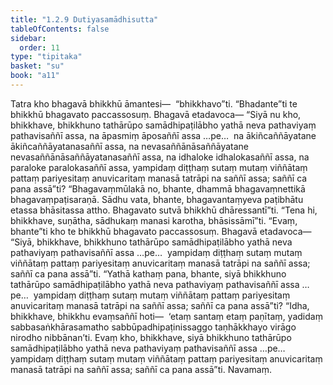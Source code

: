 ```yaml
---
title: "1.2.9 Dutiyasamādhisutta"
tableOfContents: false
sidebar:
  order: 11
type: "tipitaka"
basket: "su"
book: "a11"
---
```



<DynamicBreadcrumb />

<Division number="19" book="a11" bookNo="17" page="552">

<Paragraph number="190" book="a11">
Tatra kho bhagavā bhikkhū āmantesi—  “bhikkhavo”ti. “Bhadante”ti te bhikkhū bhagavato paccassosuṃ. Bhagavā etadavoca—
</Paragraph>

<Paragraph number="191" book="a11">
“Siyā nu kho, bhikkhave, bhikkhuno tathārūpo samādhipaṭilābho yathā neva pathaviyaṃ pathavisaññī assa, na āpasmiṃ āposaññī assa …pe…  na ākiñcaññāyatane ākiñcaññāyatanasaññī assa, na nevasaññānāsaññāyatane nevasaññānāsaññāyatanasaññī assa, na idhaloke idhalokasaññī assa, na paraloke paralokasaññī assa, yampidaṃ diṭṭhaṃ sutaṃ mutaṃ viññātaṃ pattaṃ pariyesitaṃ anuvicaritaṃ manasā tatrāpi na saññī assa; saññī ca pana assā”ti? “Bhagavaṃmūlakā no, bhante, dhammā bhagavaṃnettikā bhagavaṃpaṭisaraṇā. Sādhu vata, bhante, bhagavantaṃyeva paṭibhātu etassa bhāsitassa attho. Bhagavato sutvā bhikkhū dhāressantī”ti.
</Paragraph>

<Paragraph number="192" book="a11">
“Tena hi, bhikkhave, suṇātha, sādhukaṃ manasi karotha, bhāsissāmī”ti. “Evaṃ, bhante”ti kho te bhikkhū bhagavato paccassosuṃ. Bhagavā etadavoca—
</Paragraph>

<Paragraph number="193" book="a11">
“Siyā, bhikkhave, bhikkhuno tathārūpo samādhipaṭilābho yathā neva pathaviyaṃ pathavisaññī assa …pe…  yampidaṃ diṭṭhaṃ sutaṃ mutaṃ viññātaṃ pattaṃ pariyesitaṃ anuvicaritaṃ manasā tatrāpi na saññī assa; saññī ca pana assā”ti.
</Paragraph>

<Paragraph number="194" book="a11">
“Yathā kathaṃ pana, bhante, siyā bhikkhuno tathārūpo samādhipaṭilābho yathā neva pathaviyaṃ pathavisaññī assa …pe…  yampidaṃ diṭṭhaṃ sutaṃ mutaṃ viññātaṃ pattaṃ pariyesitaṃ anuvicaritaṃ manasā tatrāpi na saññī assa; saññī ca pana assā”ti?
</Paragraph>

<Paragraph number="195" book="a11">
“Idha, bhikkhave, bhikkhu evaṃsaññī hoti—  ‘etaṃ santaṃ etaṃ paṇītaṃ, yadidaṃ sabbasaṅkhārasamatho sabbūpadhipaṭinissaggo taṇhākkhayo virāgo nirodho nibbānan’ti. Evaṃ kho, bhikkhave, siyā bhikkhuno tathārūpo samādhipaṭilābho yathā neva pathaviyaṃ pathavisaññī assa …pe…  yampidaṃ diṭṭhaṃ sutaṃ mutaṃ viññātaṃ pattaṃ pariyesitaṃ anuvicaritaṃ manasā tatrāpi na saññī assa; saññī ca pana assā”ti.

</Paragraph>
</Division>

<Paragraph number="196" type="center" book="a11">
Navamaṃ.
</Paragraph>